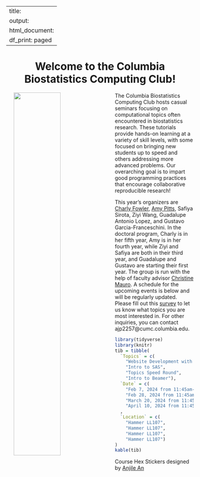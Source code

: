 
---
title:
output:
  html_document:
    df_print: paged
---

<h1 style="text-align:center">Welcome to the Columbia Biostatistics Computing Club!</h1>

<p>

<img src="images/columbia_biostatistics.png" style="width:50%" align="left" hspace="20"> The Columbia Biostatistics Computing Club hosts casual seminars focusing on computational topics often encountered in biostatistics research. These tutorials provide hands-on learning at a variety of skill levels, with some focused on bringing new students up to speed and others addressing more advanced problems. Our overarching goal is to impart good programming practices that encourage collaborative reproducible research!

This year's organizers are [Charly Fowler](https://www.charlottefowler.com/), [Amy Pitts](https://amypitts01.github.io/), Safiya Sirota, Ziyi Wang, Guadalupe Antonio Lopez, and Gustavo Garcia-Franceschini. In the doctoral program, Charly is in her fifth year, Amy is in her fourth year, while Ziyi and Safiya are both in their third year, and Guadalupe and Gustavo are starting their first year. The group is run with the help of faculty advisor [Christine Mauro](http://christinemauro.com/). A schedule for the upcoming  events is below and will be regularly updated. Please fill out this [survey](
https://docs.google.com/forms/d/e/1FAIpQLSeTfIAiAvOHiVlbLPnZFyidY4D5MuMSkK8A_xsWbVYs7F75Mg/viewform?usp=sf_link) to let us know what topics you are most interested in. For other inquiries, you can contact ajp2257@cumc.columbia.edu.

</p>




```r
library(tidyverse)
library(knitr)
tib = tibble(
  `Topics` = c(
    "Website Development with Derek Lamb",
    "Intro to SAS",
    "Topics Speed Round",
    "Intro to Beamer"),
  `Date` = c(
    "Feb 7, 2024 from 11:45am-12:45pm",
    "Feb 28, 2024 from 11:45am-12:45pm",
    "March 20, 2024 from 11:45am-12:45pm", 
    "April 10, 2024 from 11:45am-12:45pm")
  ,
  `Location` = c(
    "Hammer LL107",
    "Hammer LL107", 
    "Hammer LL107",
    "Hammer LL107")
)
kable(tib)
```

Course Hex Stickers designed by <a href="https://www.behance.net/anjilean">Anjile An</a>